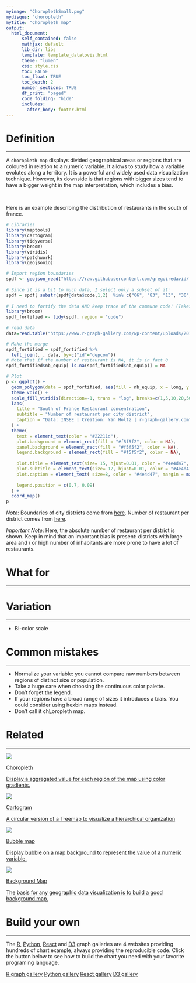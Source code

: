 ```yaml
---
myimage: "ChoroplethSmall.png"
mydisqus: "choropleth"
mytitle: "Choropleth map"
output:
  html_document:
      self_contained: false    
      mathjax: default
      lib_dir: libs
      template: template_datatoviz.html
      theme: "lumen"
      css: style.css
      toc: FALSE
      toc_float: TRUE
      toc_depth: 2
      number_sections: TRUE
      df_print: "paged"
      code_folding: "hide"
      includes: 
        after_body: footer.html
---
```



<div class="mycontent">




# Definition {#definition}
***
A `choropleth map` displays divided geographical areas or regions that are coloured in relation to a numeric variable. It allows to study how a variable evolutes along a territory. It is a powerful and widely used data visualization technique. However, its downside is that regions with bigger sizes tend to have a bigger weight in the map interpretation, which includes a bias.

<br>

Here is an example describing the distribution of restaurants in the south of france. 

```r
# Libraries
library(maptools)
library(cartogram)
library(tidyverse)
library(broom)
library(viridis)
library(patchwork)
library(geojsonio)

# Import region boundaries
spdf <- geojson_read("https://raw.githubusercontent.com/gregoiredavid/france-geojson/master/communes.geojson",  what = "sp")
 
# Since it is a bit to much data, I select only a subset of it:
spdf = spdf[ substr(spdf@data$code,1,2)  %in% c("06", "83", "13", "30", "34", "11", "66") , ]
 
# I need to fortify the data AND keep trace of the commune code! (Takes 2 minutes)
library(broom)
spdf_fortified <- tidy(spdf, region = "code")
 
# read data
data=read.table("https://www.r-graph-gallery.com/wp-content/uploads/2017/12/data_on_french_states.csv", header=T, sep=";")

# Make the merge
spdf_fortified = spdf_fortified %>%
  left_join(. , data, by=c("id"="depcom")) 
# Note that if the number of restaurant is NA, it is in fact 0
spdf_fortified$nb_equip[ is.na(spdf_fortified$nb_equip)] = NA

# Plot
p <- ggplot() +
  geom_polygon(data = spdf_fortified, aes(fill = nb_equip, x = long, y = lat, group = group) , size=0, alpha=0.9) +
  theme_void() +
  scale_fill_viridis(direction=-1, trans = "log", breaks=c(1,5,10,20,50,100), name="Number of restaurant", guide = guide_legend( keyheight = unit(3, units = "mm"), keywidth=unit(12, units = "mm"), label.position = "bottom", title.position = 'top', nrow=1) ) +
  labs(
    title = "South of France Restaurant concentration",
    subtitle = "Number of restaurant per city district", 
    caption = "Data: INSEE | Creation: Yan Holtz | r-graph-gallery.com"
  ) +
  theme(
    text = element_text(color = "#22211d"), 
    plot.background = element_rect(fill = "#f5f5f2", color = NA), 
    panel.background = element_rect(fill = "#f5f5f2", color = NA), 
    legend.background = element_rect(fill = "#f5f5f2", color = NA),
    
    plot.title = element_text(size= 15, hjust=0.01, color = "#4e4d47", margin = margin(b = -0.1, t = 0.4, l = 2, unit = "cm")),
    plot.subtitle = element_text(size= 12, hjust=0.01, color = "#4e4d47", margin = margin(b = -0.1, t = 0.43, l = 2, unit = "cm")),
    plot.caption = element_text( size=8, color = "#4e4d47", margin = margin(b = 0.3, r=-99, unit = "cm") ),
    
    legend.position = c(0.7, 0.09)
  ) +
  coord_map()
p
```



*Note*: Boundaries of city districts come from [here](https://github.com/gregoiredavid/france-geojson). Number of restaurant per district comes from [here](https://www.insee.fr/fr/statistiques).

*Important Note*: Here, the absolute number of restaurant per district is shown. Keep in mind that an important bias is present: districts with large area and / or high number of inhabitants are more prone to have a lot of restaurants. 




# What for
***



# Variation {#variation}
***

- Bi-color scale



# Common mistakes {#mistake}
***

- Normalize your variable: you cannot compare raw numbers between regions of distinct size or population.
- Take a huge care when choosing the continuous color palette.
- Don't forget the legend.
- If your regions have a broad range of sizes it introduces a biais. You could consider using hexbin maps instead.
- Don't call it ch<u>L</u>oropleth map.


# Related {#related}
***

<div class="row">
  <div class="col-lg-3 col-md-3 col-sm-3">
  <a href="https://www.data-to-viz.com/graph/choropleth.html" class="btn btn-primary mybtnrelated" style="margin-bottom:4px;white-space: normal !important;">
  <img  src="https://github.com/holtzy/data_to_viz/raw/master/img/section/ChoroplethSmall.png">
  <p class="mytitlerelated">Choropleth</p>
  <p class="mytextrelated">Display a aggregated value for each region of the map using color gradients.</p>
  </a>
  </div>
  <div class="col-lg-3 col-md-3 col-sm-3">
  <a href="https://www.data-to-viz.com/graph/cartogram.html" class="btn btn-primary mybtnrelated" style="margin-bottom:4px;white-space: normal !important;">
  <img  src="https://github.com/holtzy/data_to_viz/raw/master/img/section/CartogramSmall.png">
  <p class="mytitlerelated">Cartogram</p>
  <p class="mytextrelated">A circular version of a Treemap to visualize a hierarchical organization</p>
  </a>
  </div>
  <div class="col-lg-3 col-md-3 col-sm-3">
  <a href="https://www.data-to-viz.com/graph/bubblemap.html" class="btn btn-primary mybtnrelated" style="margin-bottom:4px;white-space: normal !important;">
  <img  src="https://github.com/holtzy/data_to_viz/raw/master/img/section/BubbleMapSmall.png">
  <p class="mytitlerelated">Bubble map</p>
  <p class="mytextrelated">Display bubble on a map background to represent the value of a numeric variable.</p>
  </a>
  </div>
  <div class="col-lg-3 col-md-3 col-sm-3">
  <a href="https://www.data-to-viz.com/graph/map.html" class="btn btn-primary mybtnrelated" style="margin-bottom:4px;white-space: normal !important;">
  <img  src="https://github.com/holtzy/data_to_viz/raw/master/img/section/MapSmall.png">
  <p class="mytitlerelated">Background Map</p>
  <p class="mytextrelated">The basis for any geographic data visualization is to build a good background map.</p>
  </a>
  </div>
</div>



# Build your own {#code}
***

The [R](https://r-graph-gallery.com/choropleth-map.html), [Python](https:/python-graph-gallery.com/choropleth-map/), [React](https://www.react-graph-gallery.com/barplot) and [D3](https://d3-graph-gallery.com/barplot.html) graph galleries are 4 websites providing hundreds of chart example, always providing the reproducible code. Click the button below to see how to build the chart you need with your favorite programing language.

<p>
<a href="https://r-graph-gallery.com/choropleth-map.html" class="btn btn-primary">R graph gallery</a>
<a href="https://python-graph-gallery.com/choropleth-map/" class="btn btn-primary">Python gallery</a>
<a href="https://www.react-graph-gallery.com/barplot" class="btn btn-primary">React gallery</a>
<a href="https://d3-graph-gallery.com/barplot.html" class="btn btn-primary">D3 gallery</a>
</p>




</div>














